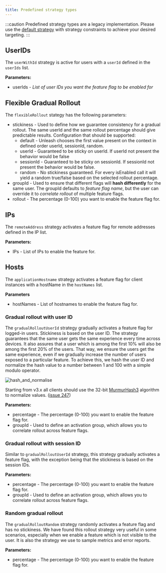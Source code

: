 ```yaml
---
title: Predefined strategy types
---
```


:::caution
Predefined strategy types are a legacy implementation. Please use the [default strategy](/reference/activation-strategies) with strategy constraints to achieve your desired targeting.
:::

## UserIDs

The `userWithId` strategy is active for users with a `userId` defined in the `userIds` list.

**Parameters:**
- userIds - _List of user IDs you want the feature flag to be enabled for_

## Flexible Gradual Rollout

The `flexibleRollout` stategy has the following parameters:
- stickiness - Used to define how we guarantee consistency for a gradual rollout. The same userId and the same rollout percentage should give predictable results. Configuration that should be supported:
  - default - Unleash chooses the first value present on the context in defined order userId, sessionId, random.
  - userId - Guaranteed to be sticky on userId. If userId not present the behavior would be false
  - sessionId - Guaranteed to be sticky on sessionId. If sessionId not present the behavior would be false.
  - random - No stickiness guaranteed. For every isEnabled call it will yield a random true/false based on the selected rollout percentage.
- groupId - Used to ensure that different flags will **hash differently** for the same user. The groupId defaults to _feature flag name_, but the user can override it to _correlate rollout_ of multiple feature flags.
- rollout - The percentage (0-100) you want to enable the feature flag for.

## IPs

The `remoteAddress` strategy activates a feature flag for remote addresses defined in the IP list.

**Parameters:**
- IPs - List of IPs to enable the feature for.


## Hosts

The `applicationHostname` strategy activates a feature flag for client instances with a hostName in the `hostNames` list.

**Parameters**

- hostNames - List of hostnames to enable the feature flag for.


### Gradual rollout with user ID

The `gradualRolloutUserId` strategy gradually activates a feature flag for logged-in users. Stickiness is based on the user ID. The strategy guarantees that the same user gets the same experience every time across devices. It also assures that a user which is among the first 10% will also be among the first 20% of the users. That way, we ensure the users get the same experience, even if we gradually increase the number of users exposed to a particular feature. To achieve this, we hash the user ID and normalize the hash value to a number between 1 and 100 with a simple modulo operator.

![hash_and_normalise](/img/hash_and_normalise.png)

Starting from v3.x all clients should use the 32-bit [MurmurHash3](https://en.wikipedia.org/wiki/MurmurHash) algorithm to normalize values. ([issue 247](https://github.com/Unleash/unleash/issues/247))

**Parameters:**
- percentage - The percentage (0-100) you want to enable the feature flag for.
- groupId - Used to define an activation group, which allows you to correlate rollout across feature flags.

### Gradual rollout with session ID

Similar to `gradualRolloutUserId` strategy, this strategy gradually activates a feature flag, with the exception being that the stickiness is based on the session IDs.

**Parameters:**
- percentage - The percentage (0-100) you want to enable the feature flag for.
- groupId - Used to define an activation group, which allows you to correlate rollout across feature flags.

### Random gradual rollout

The `gradualRolloutRandom` strategy randomly activates a feature flag and has no stickiness. We have found this rollout strategy very useful in some scenarios, especially when we enable a feature which is not visible to the user. It is also the strategy we use to sample metrics and error reports.

**Parameters:**
- percentage - The percentage (0-100) you want to enable the feature flag for.
